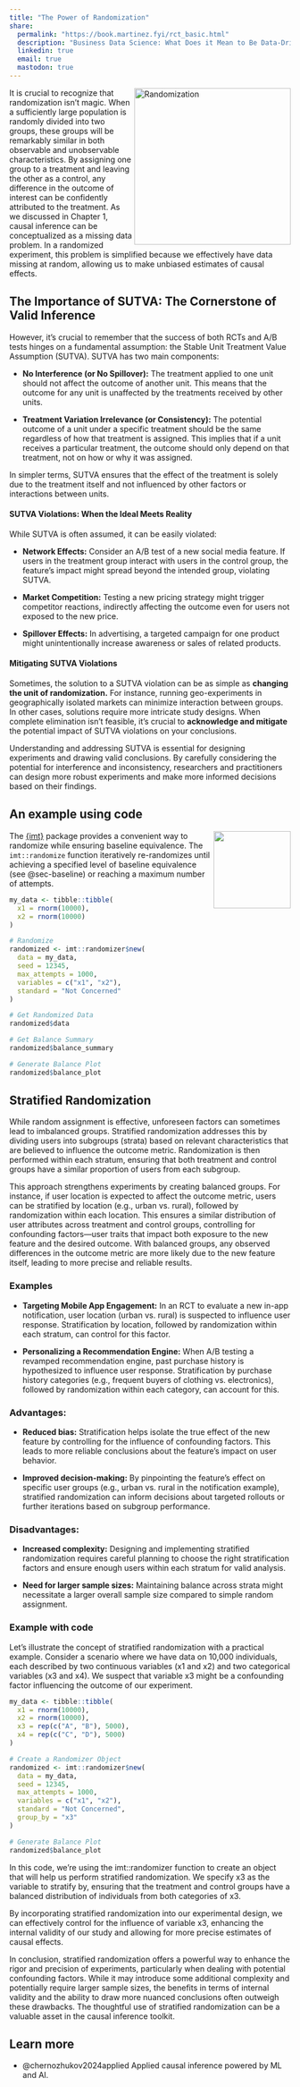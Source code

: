 ```yaml
---
title: "The Power of Randomization"
share:
  permalink: "https://book.martinez.fyi/rct_basic.html"
  description: "Business Data Science: What Does it Mean to Be Data-Driven?"
  linkedin: true
  email: true
  mastodon: true
---
```


<img src="img/randomization.png" align="right" height="280" alt="Randomization" />

It is crucial to recognize that randomization isn't magic. When a sufficiently
large population is randomly divided into two groups, these groups will be
remarkably similar in both observable and unobservable characteristics. By
assigning one group to a treatment and leaving the other as a control, any
difference in the outcome of interest can be confidently attributed to the
treatment. As we discussed in Chapter 1, causal inference can be conceptualized
as a missing data problem. In a randomized experiment, this problem is
simplified because we effectively have data missing at random, allowing us to
make unbiased estimates of causal effects.

## The Importance of SUTVA: The Cornerstone of Valid Inference 

However, it's crucial to remember that the success of both RCTs and A/B tests
hinges on a fundamental assumption: the Stable Unit Treatment Value Assumption
(SUTVA). SUTVA has two main components:

  - **No Interference (or No Spillover):** The treatment applied to one unit
    should not affect the outcome of another unit. This means that the outcome
    for any unit is unaffected by the treatments received by other units.

  - **Treatment Variation Irrelevance (or Consistency):** The potential outcome
    of a unit under a specific treatment should be the same regardless of how
    that treatment is assigned. This implies that if a unit receives a
    particular treatment, the outcome should only depend on that treatment, not
    on how or why it was assigned.

In simpler terms, SUTVA ensures that the effect of the treatment is solely due
to the treatment itself and not influenced by other factors or interactions
between units.

#### SUTVA Violations: When the Ideal Meets Reality 

While SUTVA is often assumed, it can be easily violated:

  - **Network Effects:** Consider an A/B test of a new social media feature. If
    users in the treatment group interact with users in the control group, the
    feature's impact might spread beyond the intended group, violating SUTVA.

  - **Market Competition:** Testing a new pricing strategy might trigger
    competitor reactions, indirectly affecting the outcome even for users not
    exposed to the new price.

  - **Spillover Effects:** In advertising, a targeted campaign for one product
    might unintentionally increase awareness or sales of related products.

#### Mitigating SUTVA Violations 

Sometimes, the solution to a SUTVA violation can be as simple as **changing the
unit of randomization.** For instance, running geo-experiments in geographically
isolated markets can minimize interaction between groups. In other cases,
solutions require more intricate study designs. When complete elimination isn't
feasible, it's crucial to **acknowledge and mitigate** the potential impact of
SUTVA violations on your conclusions.

::: {.callout-note title="Key Takeaway:"}
Understanding and addressing SUTVA is essential for designing experiments and
drawing valid conclusions. By carefully considering the potential for
interference and inconsistency, researchers and practitioners can design more
robust experiments and make more informed decisions based on their findings.
:::

## An example using code 

<img src="https://github.com/google/imt/blob/main/man/figures/logo.png?raw=true" align="right" height="138" alt="" />

The [{imt}](https://github.com/google/imt) package provides a convenient way to
randomize while ensuring baseline equivalence. The `imt::randomize` function
iteratively re-randomizes until achieving a specified level of baseline
equivalence (see @sec-baseline) or reaching a maximum number of attempts.

```r
my_data <- tibble::tibble(
  x1 = rnorm(10000), 
  x2 = rnorm(10000)
)

# Randomize
randomized <- imt::randomizer$new(
  data = my_data, 
  seed = 12345, 
  max_attempts = 1000,
  variables = c("x1", "x2"), 
  standard = "Not Concerned"
)

# Get Randomized Data
randomized$data

# Get Balance Summary
randomized$balance_summary

# Generate Balance Plot
randomized$balance_plot

```


## Stratified Randomization

While random assignment is effective, unforeseen factors can sometimes lead to
imbalanced groups. Stratified randomization addresses this by dividing users
into subgroups (strata) based on relevant characteristics that are believed to
influence the outcome metric. Randomization is then performed within each
stratum, ensuring that both treatment and control groups have a similar
proportion of users from each subgroup.

This approach strengthens experiments by creating balanced groups. For instance,
if user location is expected to affect the outcome metric, users can be
stratified by location (e.g., urban vs. rural), followed by randomization within
each location. This ensures a similar distribution of user attributes across
treatment and control groups, controlling for confounding factors—user traits
that impact both exposure to the new feature and the desired outcome. With
balanced groups, any observed differences in the outcome metric are more likely
due to the new feature itself, leading to more precise and reliable results.

### Examples 

  - **Targeting Mobile App Engagement:** In an RCT to evaluate a new in-app
    notification, user location (urban vs. rural) is suspected to influence user
    response. Stratification by location, followed by randomization within each
    stratum, can control for this factor.

  - **Personalizing a Recommendation Engine:** When A/B testing a revamped
    recommendation engine, past purchase history is hypothesized to influence
    user response. Stratification by purchase history categories (e.g., frequent
    buyers of clothing vs. electronics), followed by randomization within each
    category, can account for this.

### Advantages:

  - **Reduced bias:** Stratification helps isolate the true effect of the new
    feature by controlling for the influence of confounding factors. This leads
    to more reliable conclusions about the feature's impact on user behavior.

  - **Improved decision-making:** By pinpointing the feature's effect on
    specific user groups (e.g., urban vs. rural in the notification example),
    stratified randomization can inform decisions about targeted rollouts or
    further iterations based on subgroup performance.

### Disadvantages:

  - **Increased complexity:** Designing and implementing stratified randomization
requires careful planning to choose the right stratification factors and ensure
enough users within each stratum for valid analysis.

  - **Need for larger sample sizes:** Maintaining balance across strata might
necessitate a larger overall sample size compared to simple random assignment.

### Example with code

Let's illustrate the concept of stratified randomization with a practical
example. Consider a scenario where we have data on 10,000 individuals, each
described by two continuous variables (x1 and x2) and two categorical variables
(x3 and x4). We suspect that variable x3 might be a confounding factor
influencing the outcome of our experiment.

```r
my_data <- tibble::tibble(
  x1 = rnorm(10000), 
  x2 = rnorm(10000),
  x3 = rep(c("A", "B"), 5000),
  x4 = rep(c("C", "D"), 5000)
)

# Create a Randomizer Object
randomized <- imt::randomizer$new(
  data = my_data, 
  seed = 12345, 
  max_attempts = 1000,
  variables = c("x1", "x2"), 
  standard = "Not Concerned",
  group_by = "x3"
)

# Generate Balance Plot
randomized$balance_plot
```


In this code, we're using the imt::randomizer function to create an object that
will help us perform stratified randomization. We specify x3 as the variable to
stratify by, ensuring that the treatment and control groups have a balanced
distribution of individuals from both categories of x3.

By incorporating stratified randomization into our experimental design, we can
effectively control for the influence of variable x3, enhancing the internal
validity of our study and allowing for more precise estimates of causal effects.

In conclusion, stratified randomization offers a powerful way to enhance the
rigor and precision of experiments, particularly when dealing with potential
confounding factors. While it may introduce some additional complexity and
potentially require larger sample sizes, the benefits in terms of internal
validity and the ability to draw more nuanced conclusions often outweigh these
drawbacks. The thoughtful use of stratified randomization can be a valuable
asset in the causal inference toolkit.

::: {.callout-tip}
## Learn more
  - @chernozhukov2024applied Applied causal inference powered by ML and AI.
:::